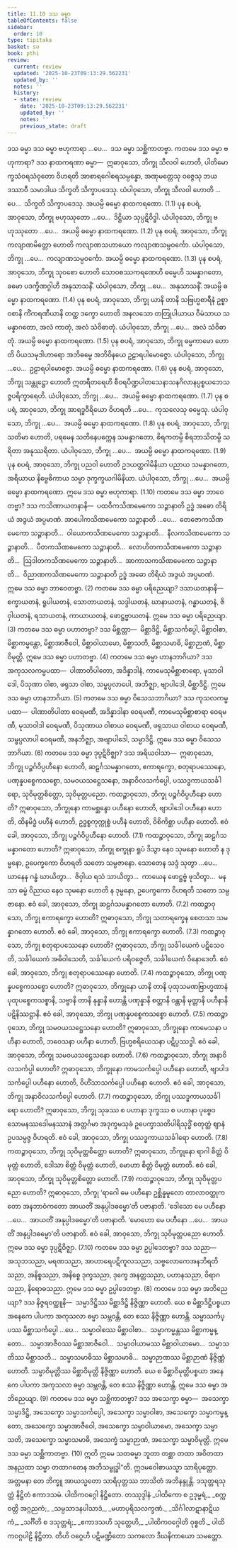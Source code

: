 ```yaml
---
title: 11.10 ဒသ ဓမ္မာ
tableOfContents: false
sidebar:
  order: 10
type: tipitaka
basket: su
book: pthi
review:
  current: review
  updated: '2025-10-23T09:13:29.562231'
  updated_by: ''
  notes: ''
  history:
  - state: review
    date: '2025-10-23T09:13:29.562231'
    updated_by: ''
    notes: ''
    previous_state: draft
---
```



<ReviewStatus review={frontmatter.review} showDetails={true} />

<HypothesisAnnotation frontmatter={frontmatter} />

<DynamicBreadcrumb />

<Paragraph number="1337" type="center" book="pthi">
<Emphasis>ဒသ ဓမ္မာ</Emphasis>
</Paragraph>

<Division number="360" book="pthi" e="ch" v="8" p="255">

<Paragraph number="1338" book="pthi">
ဒသ ဓမ္မာ ဗဟုကာရာ …ပေ…  ဒသ ဓမ္မာ သစ္ဆိကာတဗ္ဗာ.
</Paragraph>

<Paragraph number="1339" book="pthi">
ကတမေ ဒသ ဓမ္မာ <Emphasis>ဗဟုကာရာ?</Emphasis> ဒသ နာထကရဏာ ဓမ္မာ—  ဣဓာဝုသော, ဘိက္ခု သီလဝါ ဟောတိ, ပါတိမောက္ခသံဝရသံဝုတော ဝိဟရတိ အာစာရဂေါစရသမ္ပန္နော, အဏုမတ္တေသု ဝဇ္ဇေသု ဘယဒဿာဝီ သမာဒါယ သိက္ခတိ သိက္ခာပဒေသု. ယံပါဝုသော, ဘိက္ခု သီလဝါ ဟောတိ …ပေ…  သိက္ခတိ သိက္ခာပဒေသု. အယမ္ပိ ဓမ္မော နာထကရဏော. (1.1)
</Paragraph>

<Paragraph number="1340" book="pthi">
ပုန စပရံ, အာဝုသော, ဘိက္ခု ဗဟုဿုတော …ပေ…  ဒိဋ္ဌိယာ သုပ္ပဋိဝိဒ္ဓါ. ယံပါဝုသော, ဘိက္ခု ဗဟုဿုတော …ပေ…  အယမ္ပိ ဓမ္မော နာထကရဏော. (1.2)
</Paragraph>

<Paragraph number="1341" book="pthi">
ပုန စပရံ, အာဝုသော, ဘိက္ခု ကလျာဏမိတ္တော ဟောတိ ကလျာဏသဟာယော ကလျာဏသမ္ပဝင်္ကော. ယံပါဝုသော, ဘိက္ခု …ပေ…  ကလျာဏသမ္ပဝင်္ကော. အယမ္ပိ ဓမ္မော နာထကရဏော. (1.3)
</Paragraph>

<Paragraph number="1342" book="pthi">
ပုန စပရံ, အာဝုသော, ဘိက္ခု သုဝစော ဟောတိ သောဝစဿကရဏေဟိ ဓမ္မေဟိ သမန္နာဂတော, ခမော ပဒက္ခိဏဂ္ဂါဟီ အနုသာသနိံ. ယံပါဝုသော, ဘိက္ခု …ပေ…  အနုသာသနိံ. အယမ္ပိ ဓမ္မော နာထကရဏော. (1.4)
</Paragraph>

<Paragraph number="1343" book="pthi">
ပုန စပရံ, အာဝုသော, ဘိက္ခု ယာနိ တာနိ သဗြဟ္မစာရီနံ ဥစ္စာဝစာနိ ကိံကရဏီယာနိ တတ္ထ ဒက္ခော ဟောတိ အနလသော တတြုပါယာယ ဝီမံသာယ သမန္နာဂတော, အလံ ကာတုံ, အလံ သံဝိဓာတုံ. ယံပါဝုသော, ဘိက္ခု …ပေ…  အလံ သံဝိဓာတုံ. အယမ္ပိ ဓမ္မော နာထကရဏော. (1.5)
</Paragraph>

<Paragraph number="1344" book="pthi">
ပုန စပရံ, အာဝုသော, ဘိက္ခု ဓမ္မကာမော ဟောတိ ပိယသမုဒါဟာရော အဘိဓမ္မေ အဘိဝိနယေ ဥဠာရပါမောဇ္ဇော. ယံပါဝုသော, ဘိက္ခု …ပေ…  ဥဠာရပါမောဇ္ဇော. အယမ္ပိ ဓမ္မော နာထကရဏော. (1.6)
</Paragraph>

<Paragraph number="1345" book="pthi">
ပုန စပရံ, အာဝုသော, ဘိက္ခု သန္တုဋ္ဌော ဟောတိ ဣတရီတရေဟိ စီဝရပိဏ္ဍပါတသေနာသနဂိလာနပ္ပစ္စယဘေသဇ္ဇပရိက္ခာရေဟိ. ယံပါဝုသော, ဘိက္ခု …ပေ…  အယမ္ပိ ဓမ္မော နာထကရဏော. (1.7)
</Paragraph>

<Paragraph number="1346" book="pthi">
ပုန စပရံ, အာဝုသော, ဘိက္ခု အာရဒ္ဓဝီရိယော ဝိဟရတိ …ပေ…  ကုသလေသု ဓမ္မေသု. ယံပါဝုသော, ဘိက္ခု …ပေ…  အယမ္ပိ ဓမ္မော နာထကရဏော. (1.8)
</Paragraph>

<Paragraph number="1347" book="pthi">
ပုန စပရံ, အာဝုသော, ဘိက္ခု သတိမာ ဟောတိ, ပရမေန သတိနေပက္ကေန သမန္နာဂတော, စိရကတမ္ပိ စိရဘာသိတမ္ပိ သရိတာ အနုဿရိတာ. ယံပါဝုသော, ဘိက္ခု …ပေ…  အယမ္ပိ ဓမ္မော နာထကရဏော. (1.9)
</Paragraph>

<Paragraph number="1348" book="pthi">
ပုန စပရံ, အာဝုသော, ဘိက္ခု ပညဝါ ဟောတိ ဥဒယတ္ထဂါမိနိယာ ပညာယ သမန္နာဂတော, အရိယာယ နိဗ္ဗေဓိကာယ သမ္မာ ဒုက္ခက္ခယဂါမိနိယာ. ယံပါဝုသော, ဘိက္ခု …ပေ…  အယမ္ပိ ဓမ္မော နာထကရဏော. ဣမေ ဒသ ဓမ္မာ ဗဟုကာရာ. (1.10)
</Paragraph>

<Paragraph number="1349" book="pthi">
ကတမေ ဒသ ဓမ္မာ <Emphasis>ဘာဝေတဗ္ဗာ?</Emphasis> ဒသ ကသိဏာယတနာနိ—  ပထဝီကသိဏမေကော သဉ္ဇာနာတိ ဥဒ္ဓံ အဓော တိရိယံ အဒွယံ အပ္ပမာဏံ. အာပေါကသိဏမေကော သဉ္ဇာနာတိ …ပေ…  တေဇောကသိဏမေကော သဉ္ဇာနာတိ…  ဝါယောကသိဏမေကော သဉ္ဇာနာတိ…  နီလကသိဏမေကော သဉ္ဇာနာတိ…  ပီတကသိဏမေကော သဉ္ဇာနာတိ…  လောဟိတကသိဏမေကော သဉ္ဇာနာတိ…  ဩဒါတကသိဏမေကော သဉ္ဇာနာတိ…  အာကာသကသိဏမေကော သဉ္ဇာနာတိ…  ဝိညာဏကသိဏမေကော သဉ္ဇာနာတိ ဥဒ္ဓံ အဓော တိရိယံ အဒွယံ အပ္ပမာဏံ. ဣမေ ဒသ ဓမ္မာ ဘာဝေတဗ္ဗာ. (2)
</Paragraph>

<Paragraph number="1350" book="pthi">
ကတမေ ဒသ ဓမ္မာ <Emphasis>ပရိညေယျာ?</Emphasis> ဒသာယတနာနိ—  စက္ခာယတနံ, ရူပါယတနံ, သောတာယတနံ, သဒ္ဒါယတနံ, ဃာနာယတနံ, ဂန္ဓာယတနံ, ဇိဝှါယတနံ, ရသာယတနံ, ကာယာယတနံ, ဖောဋ္ဌဗ္ဗာယတနံ. ဣမေ ဒသ ဓမ္မာ ပရိညေယျာ. (3)
</Paragraph>

<Paragraph number="1351" book="pthi">
ကတမေ ဒသ ဓမ္မာ <Emphasis>ပဟာတဗ္ဗာ?</Emphasis> ဒသ မိစ္ဆတ္တာ—  မိစ္ဆာဒိဋ္ဌိ, မိစ္ဆာသင်္ကပ္ပေါ, မိစ္ဆာဝါစာ, မိစ္ဆာကမ္မန္တော, မိစ္ဆာအာဇီဝေါ, မိစ္ဆာဝါယာမော, မိစ္ဆာသတိ, မိစ္ဆာသမာဓိ, မိစ္ဆာဉာဏံ, မိစ္ဆာဝိမုတ္တိ. ဣမေ ဒသ ဓမ္မာ ပဟာတဗ္ဗာ. (4)
</Paragraph>

<Paragraph number="1352" book="pthi">
ကတမေ ဒသ ဓမ္မာ <Emphasis>ဟာနဘာဂိယာ?</Emphasis> ဒသ အကုသလကမ္မပထာ—  ပါဏာတိပါတော, အဒိန္နာဒါနံ, ကာမေသုမိစ္ဆာစာရော, မုသာဝါဒေါ, ပိသုဏာ ဝါစာ, ဖရုသာ ဝါစာ, သမ္ဖပ္ပလာပေါ, အဘိဇ္ဈာ, ဗျာပါဒေါ, မိစ္ဆာဒိဋ္ဌိ. ဣမေ ဒသ ဓမ္မာ ဟာနဘာဂိယာ. (5)
</Paragraph>

<Paragraph number="1353" book="pthi">
ကတမေ ဒသ ဓမ္မာ <Emphasis>ဝိသေသဘာဂိယာ?</Emphasis> ဒသ ကုသလကမ္မပထာ—  ပါဏာတိပါတာ ဝေရမဏီ, အဒိန္နာဒါနာ ဝေရမဏီ, ကာမေသုမိစ္ဆာစာရာ ဝေရမဏီ, မုသာဝါဒါ ဝေရမဏီ, ပိသုဏာယ ဝါစာယ ဝေရမဏီ, ဖရုသာယ ဝါစာယ ဝေရမဏီ, သမ္ဖပ္ပလာပါ ဝေရမဏီ, အနဘိဇ္ဈာ, အဗျာပါဒေါ, သမ္မာဒိဋ္ဌိ. ဣမေ ဒသ ဓမ္မာ ဝိသေသဘာဂိယာ. (6)
</Paragraph>

<Paragraph number="1354" book="pthi">
ကတမေ ဒသ ဓမ္မာ <Emphasis>ဒုပ္ပဋိဝိဇ္ဈာ?</Emphasis> ဒသ အရိယဝါသာ—  ဣဓာဝုသော, ဘိက္ခု ပဉ္စင်္ဂဝိပ္ပဟီနော ဟောတိ, ဆဠင်္ဂသမန္နာဂတော, ဧကာရက္ခော, စတုရာပဿေနော, ပဏုန္နပစ္စေကသစ္စော, သမဝယသဋ္ဌေသနော, အနာဝိလသင်္ကပ္ပေါ, ပဿဒ္ဓကာယသင်္ခါရော, သုဝိမုတ္တစိတ္တော, သုဝိမုတ္တပညော.
</Paragraph>

<Paragraph number="1355" book="pthi">
ကထဉ္စာဝုသော, ဘိက္ခု ပဉ္စင်္ဂဝိပ္ပဟီနော ဟောတိ? ဣဓာဝုသော, ဘိက္ခုနော ကာမစ္ဆန္ဒော ပဟီနော ဟောတိ, ဗျာပါဒေါ ပဟီနော ဟောတိ, ထိနမိဒ္ဓံ ပဟီနံ ဟောတိ, ဥဒ္ဓစ္စကုက္ကုစ္စံ ပဟီနံ ဟောတိ, ဝိစိကိစ္ဆာ ပဟီနာ ဟောတိ. ဧဝံ ခေါ, အာဝုသော, ဘိက္ခု ပဉ္စင်္ဂဝိပ္ပဟီနော ဟောတိ. (7.1)
</Paragraph>

<Paragraph number="1356" book="pthi">
ကထဉ္စာဝုသော, ဘိက္ခု ဆဠင်္ဂသမန္နာဂတော ဟောတိ? ဣဓာဝုသော, ဘိက္ခု စက္ခုနာ ရူပံ ဒိသွာ နေဝ သုမနော ဟောတိ န ဒုမ္မနော, ဥပေက္ခကော ဝိဟရတိ သတော သမ္ပဇာနော. သောတေန သဒ္ဒံ သုတွာ …ပေ…  ဃာနေန ဂန္ဓံ ဃာယိတွာ…  ဇိဝှါယ ရသံ သာယိတွာ…  ကာယေန ဖောဋ္ဌဗ္ဗံ ဖုသိတွာ…  မနသာ ဓမ္မံ ဝိညာယ နေဝ သုမနော ဟောတိ န ဒုမ္မနော, ဥပေက္ခကော ဝိဟရတိ သတော သမ္ပဇာနော. ဧဝံ ခေါ, အာဝုသော, ဘိက္ခု ဆဠင်္ဂသမန္နာဂတော ဟောတိ. (7.2)
</Paragraph>

<Paragraph number="1357" book="pthi">
ကထဉ္စာဝုသော, ဘိက္ခု ဧကာရက္ခော ဟောတိ? ဣဓာဝုသော, ဘိက္ခု သတာရက္ခေန စေတသာ သမန္နာဂတော ဟောတိ. ဧဝံ ခေါ, အာဝုသော, ဘိက္ခု ဧကာရက္ခော ဟောတိ. (7.3)
</Paragraph>

<Paragraph number="1358" book="pthi">
ကထဉ္စာဝုသော, ဘိက္ခု စတုရာပဿေနော ဟောတိ? ဣဓာဝုသော, ဘိက္ခု သင်္ခါယေကံ ပဋိသေဝတိ, သင်္ခါယေကံ အဓိဝါသေတိ, သင်္ခါယေကံ ပရိဝဇ္ဇေတိ, သင်္ခါယေကံ ဝိနောဒေတိ. ဧဝံ ခေါ, အာဝုသော, ဘိက္ခု စတုရာပဿေနော ဟောတိ. (7.4)
</Paragraph>

<Paragraph number="1359" book="pthi">
ကထဉ္စာဝုသော, ဘိက္ခု ပဏုန္နပစ္စေကသစ္စော ဟောတိ? ဣဓာဝုသော, ဘိက္ခုနော ယာနိ တာနိ ပုထုသမဏဗြာဟ္မဏာနံ ပုထုပစ္စေကသစ္စာနိ, သဗ္ဗာနိ တာနိ နုန္နာနိ ဟောန္တိ ပဏုန္နာနိ စတ္တာနိ ဝန္တာနိ မုတ္တာနိ ပဟီနာနိ ပဋိနိဿဋ္ဌာနိ. ဧဝံ ခေါ, အာဝုသော, ဘိက္ခု ပဏုန္နပစ္စေကသစ္စော ဟောတိ. (7.5)
</Paragraph>

<Paragraph number="1360" book="pthi">
ကထဉ္စာဝုသော, ဘိက္ခု သမဝယသဋ္ဌေသနော ဟောတိ? ဣဓာဝုသော, ဘိက္ခုနော ကာမေသနာ ပဟီနာ ဟောတိ, ဘဝေသနာ ပဟီနာ ဟောတိ, ဗြဟ္မစရိယေသနာ ပဋိပ္ပဿဒ္ဓါ. ဧဝံ ခေါ, အာဝုသော, ဘိက္ခု သမဝယသဋ္ဌေသနော ဟောတိ. (7.6)
</Paragraph>

<Paragraph number="1361" book="pthi">
ကထဉ္စာဝုသော, ဘိက္ခု အနာဝိလသင်္ကပ္ပါ ဟောတိ? ဣဓာဝုသော, ဘိက္ခုနော ကာမသင်္ကပ္ပေါ ပဟီနော ဟောတိ, ဗျာပါဒသင်္ကပ္ပေါ ပဟီနော ဟောတိ, ဝိဟိံသာသင်္ကပ္ပေါ ပဟီနော ဟောတိ. ဧဝံ ခေါ, အာဝုသော, ဘိက္ခု အနာဝိလသင်္ကပ္ပေါ ဟောတိ. (7.7)
</Paragraph>

<Paragraph number="1362" book="pthi">
ကထဉ္စာဝုသော, ဘိက္ခု ပဿဒ္ဓကာယသင်္ခါရော ဟောတိ? ဣဓာဝုသော, ဘိက္ခု သုခဿ စ ပဟာနာ ဒုက္ခဿ စ ပဟာနာ ပုဗ္ဗေဝ သောမနဿဒေါမနဿာနံ အတ္ထင်္ဂမာ အဒုက္ခမသုခံ ဥပေက္ခာသတိပါရိသုဒ္ဓိံ စတုတ္ထံ ဈာနံ ဥပသမ္ပဇ္ဇ ဝိဟရတိ. ဧဝံ ခေါ, အာဝုသော, ဘိက္ခု ပဿဒ္ဓကာယသင်္ခါရော ဟောတိ. (7.8)
</Paragraph>

<Paragraph number="1363" book="pthi">
ကထဉ္စာဝုသော, ဘိက္ခု သုဝိမုတ္တစိတ္တော ဟောတိ? ဣဓာဝုသော, ဘိက္ခုနော ရာဂါ စိတ္တံ ဝိမုတ္တံ ဟောတိ, ဒေါသာ စိတ္တံ ဝိမုတ္တံ ဟောတိ, မောဟာ စိတ္တံ ဝိမုတ္တံ ဟောတိ. ဧဝံ ခေါ, အာဝုသော, ဘိက္ခု သုဝိမုတ္တစိတ္တော ဟောတိ. (7.9)
</Paragraph>

<Paragraph number="1364" book="pthi">
ကထဉ္စာဝုသော, ဘိက္ခု သုဝိမုတ္တပညော ဟောတိ? ဣဓာဝုသော, ဘိက္ခု ‘ရာဂေါ မေ ပဟီနော ဥစ္ဆိန္နမူလော တာလာဝတ္ထုကတော အနဘာဝံကတော အာယတိံ အနုပ္ပါဒဓမ္မော’တိ ပဇာနာတိ. ‘ဒေါသော မေ ပဟီနော …ပေ…  အာယတိံ အနုပ္ပါဒဓမ္မော’တိ ပဇာနာတိ. ‘မောဟော မေ ပဟီနော …ပေ…  အာယတိံ အနုပ္ပါဒဓမ္မော’တိ ပဇာနာတိ. ဧဝံ ခေါ, အာဝုသော, ဘိက္ခု သုဝိမုတ္တပညော ဟောတိ. ဣမေ ဒသ ဓမ္မာ ဒုပ္ပဋိဝိဇ္ဈာ. (7.10)
</Paragraph>

<Paragraph number="1365" book="pthi">
ကတမေ ဒသ ဓမ္မာ <Emphasis>ဥပ္ပါဒေတဗ္ဗာ?</Emphasis> ဒသ သညာ—  အသုဘသညာ, မရဏသညာ, အာဟာရေပဋိကူလသညာ, သဗ္ဗလောကေအနဘိရတိသညာ, အနိစ္စသညာ, အနိစ္စေ ဒုက္ခသညာ, ဒုက္ခေ အနတ္တသညာ, ပဟာနသညာ, ဝိရာဂသညာ, နိရောဓသညာ. ဣမေ ဒသ ဓမ္မာ ဥပ္ပါဒေတဗ္ဗာ. (8)
</Paragraph>

<Paragraph number="1366" book="pthi">
ကတမေ ဒသ ဓမ္မာ <Emphasis>အဘိညေယျာ?</Emphasis> ဒသ နိဇ္ဇရဝတ္ထူနိ—  သမ္မာဒိဋ္ဌိဿ မိစ္ဆာဒိဋ္ဌိ နိဇ္ဇိဏ္ဏာ ဟောတိ. ယေ စ မိစ္ဆာဒိဋ္ဌိပစ္စယာ အနေကေ ပါပကာ အကုသလာ ဓမ္မာ သမ္ဘဝန္တိ, တေ စဿ နိဇ္ဇိဏ္ဏာ ဟောန္တိ. သမ္မာသင်္ကပ္ပဿ မိစ္ဆာသင်္ကပ္ပေါ …ပေ…  သမ္မာဝါစဿ မိစ္ဆာဝါစာ…  သမ္မာကမ္မန္တဿ မိစ္ဆာကမ္မန္တော…  သမ္မာအာဇီဝဿ မိစ္ဆာအာဇီဝေါ…  သမ္မာဝါယာမဿ မိစ္ဆာဝါယာမော…  သမ္မာသတိဿ မိစ္ဆာသတိ…  သမ္မာသမာဓိဿ မိစ္ဆာသမာဓိ…  သမ္မာဉာဏဿ မိစ္ဆာဉာဏံ နိဇ္ဇိဏ္ဏံ ဟောတိ. သမ္မာဝိမုတ္တိဿ မိစ္ဆာဝိမုတ္တိ နိဇ္ဇိဏ္ဏာ ဟောတိ. ယေ စ မိစ္ဆာဝိမုတ္တိပစ္စယာ အနေကေ ပါပကာ အကုသလာ ဓမ္မာ သမ္ဘဝန္တိ, တေ စဿ နိဇ္ဇိဏ္ဏာ ဟောန္တိ. ဣမေ ဒသ ဓမ္မာ အဘိညေယျာ. (9)
</Paragraph>

<Paragraph number="1367" book="pthi">
ကတမေ ဒသ ဓမ္မာ <Emphasis>သစ္ဆိကာတဗ္ဗာ?</Emphasis> ဒသ အသေက္ခာ ဓမ္မာ—  အသေက္ခာ သမ္မာဒိဋ္ဌိ, အသေက္ခော သမ္မာသင်္ကပ္ပေါ, အသေက္ခာ သမ္မာဝါစာ, အသေက္ခော သမ္မာကမ္မန္တော, အသေက္ခော သမ္မာအာဇီဝေါ, အသေက္ခော သမ္မာဝါယာမော, အသေက္ခာ သမ္မာသတိ, အသေက္ခော သမ္မာသမာဓိ, အသေက္ခံ သမ္မာဉာဏံ, အသေက္ခာ သမ္မာဝိမုတ္တိ. ဣမေ ဒသ ဓမ္မာ သစ္ဆိကာတဗ္ဗာ. (10)
</Paragraph>

<Paragraph number="1368" book="pthi">
ဣတိ ဣမေ သတဓမ္မာ ဘူတာ တစ္ဆာ တထာ အဝိတထာ အနညထာ သမ္မာ တထာဂတေန အဘိသမ္ဗုဒ္ဓါ”တိ. ဣဒမဝေါစာယသ္မာ သာရိပုတ္တော. အတ္တမနာ တေ ဘိက္ခူ အာယသ္မတော သာရိပုတ္တဿ ဘာသိတံ အဘိနန္ဒုန္တိ.

</Paragraph>
</Division>

<Paragraph number="1369" type="center" book="pthi">
ဒသုတ္တရသုတ္တံ နိဋ္ဌိတံ ဧကာဒသမံ.



</Paragraph>

<Paragraph number="1370" type="center" book="pthi">
ပါထိကဝဂ္ဂေါ နိဋ္ဌိတော.



</Paragraph>

<Paragraph number="1371" type="center" book="pthi">
တဿုဒ္ဒါနံ


</Paragraph>

<Paragraph number="1372" type="verses" book="pthi">
_ပါထိကော စ ဥဒုမ္ဗရံ,_  
_စက္ကဝတ္တိ အဂ္ဂညကံ;_  
_သမ္ပသာဒနပါသာဒံ,_  
_မဟာပုရိသလက္ခဏံ._  

</Paragraph>

<Paragraph number="1373" type="verses" book="pthi">
_သိင်္ဂါလာဋာနာဋိယကံ,_  
_သင်္ဂီတိ စ ဒသုတ္တရံ;_  
_ဧကာဒသဟိ သုတ္တေဟိ,_  
_ပါထိကဝဂ္ဂေါတိ ဝုစ္စတိ._  


</Paragraph>

<Paragraph number="1374" type="center" book="pthi">
ပါထိကဝဂ္ဂပါဠိ နိဋ္ဌိတာ.



</Paragraph>

<Paragraph number="1375" type="center" book="pthi">
တီဟိ ဝဂ္ဂေဟိ ပဋိမဏ္ဍိတော သကလော



</Paragraph>

<Paragraph number="1376" type="center" book="pthi">
ဒီဃနိကာယော သမတ္တော.
</Paragraph>